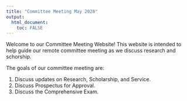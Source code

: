 ---
title: "Committee Meeting May 2020"
output: 
  html_document:
    toc: FALSE
---

Welcome to our Committee Meeting Website! This website is intended to help guide our remote committee meeting as we discuss research and schorship. 

The goals of our committee meeting are: 

1. Discuss updates on Research, Scholarship, and Service. 
2. Discuss Prospectus for Approval. 
3. Discuss the Comprehensive Exam. 
